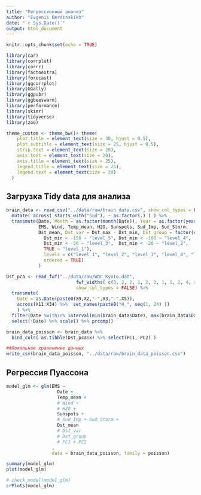 ```yaml
---
title: "Регрессионный анализ"
author: "Evgenii Berdinskikh"
date: "`r Sys.Date()`"
output: html_document
---
```


```r

knitr::opts_chunk$set(echo = TRUE)

library(car)
library(corrplot)
library(corrr)
library(factoextra)
library(forecast)
library(ggcorrplot)
library(GGally)
library(ggpubr)
library(ggbeeswarm)
library(performance)
library(skimr)
library(tidyverse)
library(zoo)

theme_custom <- theme_bw()+ theme(
    plot.title = element_text(size = 30, hjust = 0.5),
    plot.subtitle = element_text(size = 25, hjust = 0.5),
    strip.text = element_text(size = 20),
    axis.text = element_text(size = 20),
    axis.title = element_text(size = 25),
    legend.title = element_text(size = 25),
    legend.text = element_text(size = 20)
  )
```

## Загрузка Tidy data для анализа

```r

brain_data <- read_csv("../data/raw/brain_data.csv", show_col_types = FALSE) %>% 
  mutate( across( starts_with("Sud"), ~ as.factor(.) ) ) %>% 
  transmute(Date, Month = as.factor(month(Date)), Year = as.factor(year(Date)), 
            EMS, Wind, Temp_mean, H2O, Sunspots, Sud_Imp, Sud_Storm,
            Dst_mean, Dst_var = Dst_max - Dst_min, Dst_group = factor(case_when( 
              Dst_min < -150 ~ "level_5", Dst_min < -100 ~ "level_4",  
              Dst_min < -50 ~ "level_3",  Dst_min < -20 ~ "level_2",       
              TRUE ~ "level_1"), 
              levels = c("level_1", "level_2", "level_3", "level_4", "level_5"), 
              ordered = TRUE)
            )

Dst_pca <- read_fwf("../data/raw/WDC_Kyoto.dat",  
                          fwf_widths( c(3, 2, 2, 1, 2, 2, 1, 1, 2, 4, rep(4, 24), 4) ), 
                          show_col_types = FALSE) %>% 
  transmute(
    Date = as.Date(paste0(X9,X2,"-",X3,"-",X5)),
    across(X11:X34) %>%  set_names(paste0("H_", seq(1, 24) ))
    ) %>% 
  filter(Date %within% interval(min(brain_data$Date), max(brain_data$Date))) %>% 
  select(!Date) %>% scale() %>% prcomp()

brain_data_poisson <- brain_data %>% 
  bind_cols( as.tibble(Dst_pca$x) %>% select(PC1, PC2) )

##Локальное храненение данных 
write_csv(brain_data_poisson, "../data/raw/brain_data_poisson.csv") 

```


## Регрессия Пуассона 

```r
model_glm <- glm(EMS ~ 
                   Date +
                   Temp_mean + 
                   # Wind + 
                   # H2O +
                   Sunspots +
                   # Sud_Imp + Sud_Storm +
                   Dst_mean 
                   # Dst_var
                   # Dst_group 
                   # PC1 + PC2
                 ,
                 data = brain_data_poisson, family = poisson)

summary(model_glm)
plot(model_glm)

# check_model(model_glm)
crPlots(model_glm)

```


